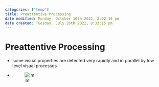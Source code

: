```yaml
---
categories: ['temp']
title: Preattentive Processing
date modified: Monday, October 10th 2022, 2:02:19 pm
date created: Tuesday, July 26th 2022, 8:33:15 pm
---
```


# Preattentive Processing
- some visual properties are detected very rapidly and in parallel by low level visual processes
- ![im](images/Pasted%20image%2020220418103924.png)



